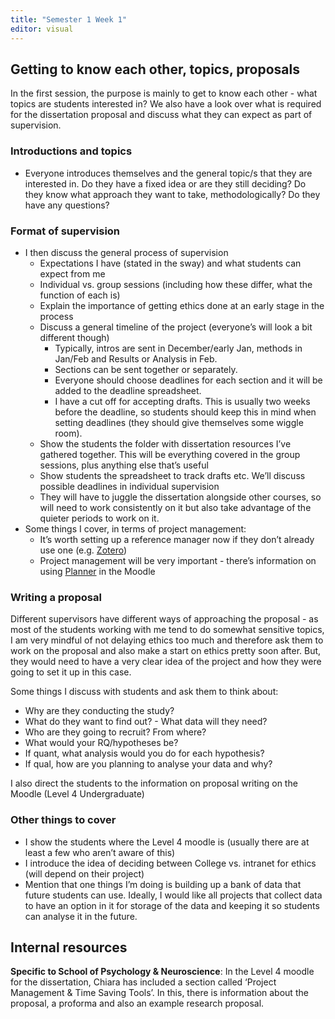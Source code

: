 ```yaml
---
title: "Semester 1 Week 1"
editor: visual
---
```


## Getting to know each other, topics, proposals

In the first session, the purpose is mainly to get to know each other - what topics are students interested in? We also have a look over what is required for the dissertation proposal and discuss what they can expect as part of supervision.

### Introductions and topics

-   Everyone introduces themselves and the general topic/s that they are interested in. Do they have a fixed idea or are they still deciding? Do they know what approach they want to take, methodologically? Do they have any questions?

### Format of supervision

-   I then discuss the general process of supervision
    -   Expectations I have (stated in the sway) and what students can expect from me
    -   Individual vs. group sessions (including how these differ, what the function of each is)
    -   Explain the importance of getting ethics done at an early stage in the process
    -   Discuss a general timeline of the project (everyone's will look a bit different though)
        -   Typically, intros are sent in December/early Jan, methods in Jan/Feb and Results or Analysis in Feb.\
        -   Sections can be sent together or separately.\
        -   Everyone should choose deadlines for each section and it will be added to the deadline spreadsheet.\
        -   I have a cut off for accepting drafts. This is usually two weeks before the deadline, so students should keep this in mind when setting deadlines (they should give themselves some wiggle room).\
    -   Show the students the folder with dissertation resources I've gathered together. This will be everything covered in the group sessions, plus anything else that's useful\
    -   Show students the spreadsheet to track drafts etc. We'll discuss possible deadlines in individual supervision
    -   They will have to juggle the dissertation alongside other courses, so will need to work consistently on it but also take advantage of the quieter periods to work on it.
-   Some things I cover, in terms of project management:
    -   It's worth setting up a reference manager now if they don't already use one (e.g. [Zotero](https://www.zotero.org/))
    -   Project management will be very important - there's information on using [Planner](https://www.microsoft.com/en-us/microsoft-365/planner/microsoft-planner) in the Moodle

### Writing a proposal

Different supervisors have different ways of approaching the proposal - as most of the students working with me tend to do somewhat sensitive topics, I am very mindful of not delaying ethics too much and therefore ask them to work on the proposal and also make a start on ethics pretty soon after. But, they would need to have a very clear idea of the project and how they were going to set it up in this case.

Some things I discuss with students and ask them to think about:

- Why are they conducting the study? 
- What do they want to find out? - What data will they need? 
- Who are they going to recruit? From where? 
- What would your RQ/hypotheses be?
- If quant, what analysis would you do for each hypothesis? 
- If qual, how are you planning to analyse your data and why?

I also direct the students to the information on proposal writing on the Moodle (Level 4 Undergraduate)

### Other things to cover

-   I show the students where the Level 4 moodle is (usually there are at least a few who aren't aware of this)
-   I introduce the idea of deciding between College vs. intranet for ethics (will depend on their project)
-   Mention that one things I'm doing is building up a bank of data that future students can use. Ideally, I would like all projects that collect data to have an option in it for storage of the data and keeping it so students can analyse it in the future.

## Internal resources

**Specific to School of Psychology & Neuroscience**: In the Level 4 moodle for the dissertation, Chiara has included a section called 'Project Management & Time Saving Tools'. In this, there is information about the proposal, a proforma and also an example research proposal.
